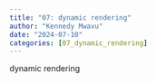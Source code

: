 ```yaml
---
title: "07: dynamic rendering"
author: "Kennedy Mwavu"
date: "2024-07-10"
categories: [07_dynamic_rendering]
---
```


dynamic rendering
